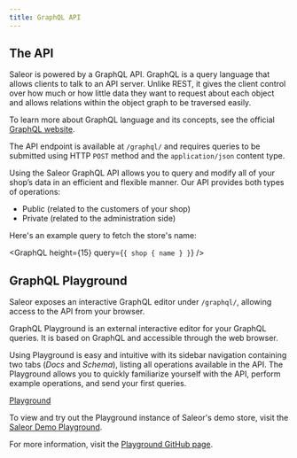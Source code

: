 ```yaml
---
title: GraphQL API
---
```



## The API

Saleor is powered by a GraphQL API. GraphQL is a query language that allows clients to talk to an API server. Unlike REST, it gives the client control over how much or how little data they want to request about each object and allows relations within the object graph to be traversed easily.

To learn more about GraphQL language and its concepts, see the official [GraphQL website](https://graphql.org/).

The API endpoint is available at `/graphql/` and requires queries to be submitted using HTTP `POST` method and the `application/json` content type.

Using the Saleor GraphQL API allows you to query and modify all of your shop’s data in an efficient and flexible manner. Our API provides both types of operations:

- Public (related to the customers of your shop)
- Private (related to the administration side)

Here's an example query to fetch the store's name:

<GraphQL
  height={15}
  query={`{
  shop {
    name
  }
}`}
/>

## GraphQL Playground

Saleor exposes an interactive GraphQL editor under `/graphql/`, allowing access to the API from your browser.

GraphQL Playground is an external interactive editor for your GraphQL queries. It is based on GraphQL and accessible through the web browser. 

Using Playground is easy and intuitive with its sidebar navigation containing two tabs (_Docs_ and _Schema_), listing all operations available in the API. The Playground allows you to quickly familiarize yourself with the API, perform example operations, and send your first queries.

[Playground](/assets/api/1.PNG)

To view and try out the Playground instance of Saleor's demo store, visit the [Saleor Demo Playground](https://pwa.demo.saleor.rocks/graphql/).

For more information, visit the [Playground GitHub page](https://github.com/prisma/graphql-playground).
